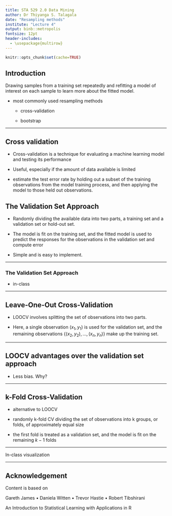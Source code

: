 ```yaml
---
title: STA 529 2.0 Data Mining
author: Dr Thiyanga S. Talagala
date: "Resampling methods"
institute: "Lecture 4"
output: binb::metropolis
fontsize: 12pt
header-includes: 
  - \usepackage{multirow}
---
```


```r
knitr::opts_chunk$set(cache=TRUE)
```


## Introduction



Drawing samples from a training set repeatedly and refitting a model
of interest on each sample to learn more about the fitted model.

- most commonly
used resampling methods

    - cross-validation 
  
    - bootstrap

---

## Cross validation

- Cross-validation is a technique for evaluating a machine learning model and testing its performance

- Useful, especially if the amount of data available is limited

- estimate the
test error rate by holding out a subset of the training observations from the
model training process, and then applying the model to those
held out observations.



## The Validation Set Approach

- Randomly dividing the available data into two parts, a training set and a validation set or hold-out set. 

- The model is fit on the training set, and the fitted model is used to predict the responses for the observations in the validation set and compute error

- Simple and is easy to implement.

---

### The Validation Set Approach

- in-class


---

## Leave-One-Out Cross-Validation

- LOOCV involves splitting the set of
observations into two parts. 

- Here, a single observation $(x_1, y_1)$ is used for the validation
set, and the remaining observations $\{(x_2, y_2), . . . , (x_n, y_n)\}$ make up the training set.

---

## LOOCV  advantages over the validation set approach


- Less bias. Why?

---

## k-Fold Cross-Validation

- alternative to LOOCV

- randomly
k-fold CV
dividing the set of observations into k groups, or folds, of approximately
equal size

- the first fold is treated as a validation set, and the model
is fit on the remaining $k − 1$ folds

---

In-class visualization

---

## Acknowledgement

Content is based on

Gareth James • Daniela Witten •
Trevor Hastie • Robert Tibshirani

An Introduction to Statistical
Learning with Applications in R
